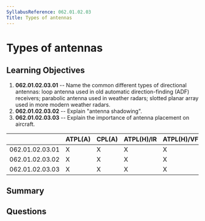 ```yaml
---
SyllabusReference: 062.01.02.03
Title: Types of antennas
---
```


# Types of antennas

## Learning Objectives

1. **062.01.02.03.01** -- Name the common different types of directional
   antennas: loop antenna used in old automatic direction-finding (ADF)
   receivers; parabolic antenna used in weather radars; slotted planar array
   used in more modern weather radars.
2. **062.01.02.03.02** -- Explain "antenna shadowing".
3. **062.01.02.03.03** -- Explain the importance of antenna placement on
   aircraft.

|                 | ATPL(A) | CPL(A) | ATPL(H)/IR | ATPL(H)/VFR | CPL(H) | IR  | CBIR(A) |
| --------------- | ------- | ------ | ---------- | ----------- | ------ | --- | ------- |
| 062.01.02.03.01 | X       | X      | X          | X           | X      | X   |         |
| 062.01.02.03.02 | X       | X      | X          | X           | X      |     |         |
| 062.01.02.03.03 | X       | X      | X          | X           | X      |     |         |

## Summary

## Questions
